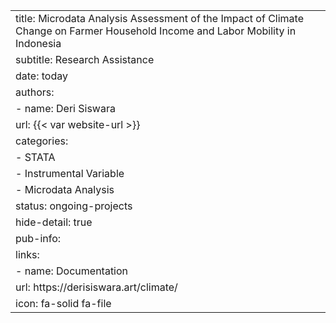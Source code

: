 ---
title: Microdata Analysis Assessment of the Impact of Climate Change on Farmer Household Income and Labor Mobility in Indonesia
subtitle: Research Assistance
date: today
authors:
  - name: Deri Siswara
    url: {{< var website-url >}}
categories:
  - STATA
  - Instrumental Variable
  - Microdata Analysis
status: ongoing-projects
hide-detail: true
pub-info:
  links:
    - name: Documentation
      url: https://derisiswara.art/climate/
      icon: fa-solid fa-file
---